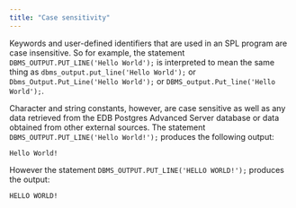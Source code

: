 ```yaml
---
title: "Case sensitivity"
---
```


<div id="case_sensitivity" class="registered_link"></div>

Keywords and user-defined identifiers that are used in an SPL program are case insensitive. So for example, the statement `DBMS_OUTPUT.PUT_LINE('Hello World');` is interpreted to mean the same thing as `dbms_output.put_line('Hello World');` or `Dbms_Output.Put_Line('Hello World');` or `DBMS_output.Put_line('Hello World');`.

Character and string constants, however, are case sensitive as well as any data retrieved from the EDB Postgres Advanced Server database or data obtained from other external sources. The statement `DBMS_OUTPUT.PUT_LINE('Hello World!');` produces the following output:

```text
Hello World!
```

However the statement `DBMS_OUTPUT.PUT_LINE('HELLO WORLD!');` produces the output:

```text
HELLO WORLD!
```
